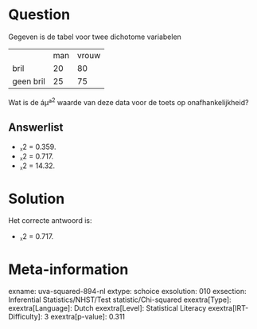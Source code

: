 Question
========

Gegeven is de tabel voor twee dichotome variabelen

  ----------- ----- -------
              man   vrouw
  bril        20    80
  geen bril   25    75
  ----------- ----- -------

Wat is de áµª^2^ waarde van deze data voor de toets op
onafhankelijkheid?

Answerlist
----------

* ᵪ2 =  0.359.
* ᵪ2 =  0.717.
* ᵪ2 =  14.32.

Solution
========

Het correcte antwoord is: 

* ᵪ2 =  0.717.

Meta-information
================
exname: uva-squared-894-nl
extype: schoice
exsolution: 010
exsection: Inferential Statistics/NHST/Test statistic/Chi-squared
exextra[Type]: 
exextra[Language]: Dutch
exextra[Level]: Statistical Literacy
exextra[IRT-Difficulty]: 3
exextra[p-value]: 0.311
